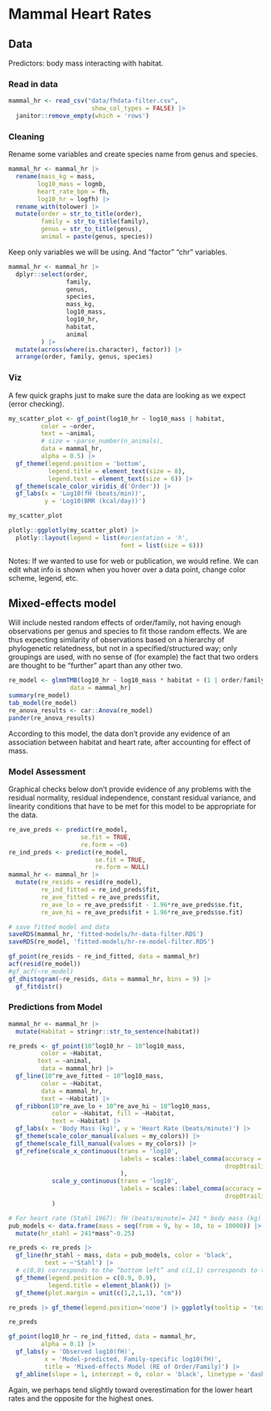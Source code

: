 # Mammal Heart Rates

## Data

Predictors: body mass interacting with habitat.


### Read in data 

```r
mammal_hr <- read_csv("data/fhdata-filter.csv",
                       show_col_types = FALSE) |>
  janitor::remove_empty(which = 'rows')
```

### Cleaning

Rename some variables and create species name from genus and species. 

```r
mammal_hr <- mammal_hr |>
  rename(mass_kg = mass,
        log10_mass = logmb,
        heart_rate_bpm = fh,
        log10_hr = logfh) |>
  rename_with(tolower) |>
  mutate(order = str_to_title(order),
         family = str_to_title(family),
         genus = str_to_title(genus),
         animal = paste(genus, species))
```

Keep only variables we will be using. And "factor" "chr" variables.

```r
mammal_hr <- mammal_hr |>
  dplyr::select(order,
                family,
                genus,
                species, 
                mass_kg,
                log10_mass,
                log10_hr,
                habitat,
                animal
         ) |>
  mutate(across(where(is.character), factor)) |>
  arrange(order, family, genus, species)
```

### Viz
A few quick graphs just to make sure the data are looking as we expect (error checking).


```r
my_scatter_plot <- gf_point(log10_hr ~ log10_mass | habitat,
         color = ~order,
         text = ~animal,
         # size = ~parse_number(n_animals),
         data = mammal_hr,
         alpha = 0.5) |>
  gf_theme(legend.position = 'bottom',
           legend.title = element_text(size = 8),
           legend.text = element_text(size = 6)) |>
  gf_theme(scale_color_viridis_d('Order')) |>
  gf_labs(x = 'Log10(fH (beats/min))',
          y = 'Log10(BMR (kcal/day))') 
```

```r
my_scatter_plot
```

```r
plotly::ggplotly(my_scatter_plot) |>
  plotly::layout(legend = list(#orientation = 'h',
                               font = list(size = 6)))
```

Notes: If we wanted to use for web or publication, we would refine. We can edit what info is shown when you hover over a data point, change color scheme, legend, etc.

## Mixed-effects model 

Will include nested random effects of order/family, not having enough observations per genus and species to fit those random effects. We are thus expecting similarity of observations based on a hierarchy of phylogenetic relatedness, but not in a specified/structured way; only groupings are used, with no sense of (for example) the fact that two orders are thought to be "further" apart than any other two.

```r
re_model <- glmmTMB(log10_hr ~ log10_mass * habitat + (1 | order/family),
                 data = mammal_hr)
summary(re_model)
tab_model(re_model) 
re_anova_results <- car::Anova(re_model)
pander(re_anova_results)
```

According to this model, the data don't provide any evidence of an association between habitat and heart rate, after accounting for effect of mass.

### Model Assessment

Graphical checks below don't provide evidence of any problems with the residual normality, residual independence, constant residual variance, and linearity conditions that have to be met for this model to be appropriate for the data.

```r
re_ave_preds <- predict(re_model, 
                    se.fit = TRUE,
                    re.form = ~0)
re_ind_preds <- predict(re_model,
                        se.fit = TRUE,
                        re.form = NULL)
mammal_hr <- mammal_hr |>
  mutate(re_resids = resid(re_model),
         re_ind_fitted = re_ind_preds$fit,
         re_ave_fitted = re_ave_preds$fit,
         re_ave_lo = re_ave_preds$fit - 1.96*re_ave_preds$se.fit,
         re_ave_hi = re_ave_preds$fit + 1.96*re_ave_preds$se.fit)

# save fitted model and data
saveRDS(mammal_hr, 'fitted-models/hr-data-filter.RDS')
saveRDS(re_model, 'fitted-models/hr-re-model-filter.RDS')

gf_point(re_resids ~ re_ind_fitted, data = mammal_hr)
acf(resid(re_model))
#gf_acf(~re_model)
gf_dhistogram(~re_resids, data = mammal_hr, bins = 9) |>
  gf_fitdistr()
```

### Predictions from Model


```r
mammal_hr <- mammal_hr |>
  mutate(Habitat = stringr::str_to_sentence(habitat))

re_preds <- gf_point(10^log10_hr ~ 10^log10_mass,
         color = ~Habitat,
        text = ~animal,
         data = mammal_hr) |> 
  gf_line(10^re_ave_fitted ~ 10^log10_mass,
         color = ~Habitat,
         data = mammal_hr,
         text = ~Habitat) |>
  gf_ribbon(10^re_ave_lo + 10^re_ave_hi ~ 10^log10_mass,
            color = ~Habitat, fill = ~Habitat, 
            text = ~Habitat) |> 
  gf_labs(x = 'Body Mass (kg)', y = 'Heart Rate (beats/minute)') |> 
  gf_theme(scale_color_manual(values = my_colors)) |>
  gf_theme(scale_fill_manual(values = my_colors)) |>
  gf_refine(scale_x_continuous(trans = 'log10',
                               labels = scales::label_comma(accuracy = 0.001,
                                                            drop0trailing = TRUE)
                               ),
            scale_y_continuous(trans = 'log10',
                               labels = scales::label_comma(accuracy = 0.001,
                                                            drop0trailing = TRUE))
            )

# For heart rate (Stahl 1967): fH (beats/minute)= 241 * body mass (kg) ^-0.25
pub_models <- data.frame(mass = seq(from = 9, by = 10, to = 10000)) |> # data.frame(mass = seq(from = 0.009, by = 0.1, to = 70000)) |>
  mutate(hr_stahl = 241*mass^-0.25)

re_preds <- re_preds |>
  gf_line(hr_stahl ~ mass, data = pub_models, color = 'black',
          text = ~'Stahl') |>
  # c(0,0) corresponds to the “bottom left” and c(1,1) corresponds to the “top right” position
  gf_theme(legend.position = c(0.9, 0.9),
           legend.title = element_blank()) |>
  gf_theme(plot.margin = unit(c(1,2,1,1), "cm"))
```

```r
re_preds |> gf_theme(legend.position='none') |> ggplotly(tooltip = 'text')
```

```r
re_preds
```

```r
gf_point(log10_hr ~ re_ind_fitted, data = mammal_hr,
         alpha = 0.1) |>
  gf_labs(y = 'Observed log10(fH)',
          x = 'Model-predicted, Family-specific log10(fH)',
          title = 'Mixed-effects Model (RE of Order/Family)') |>
  gf_abline(slope = 1, intercept = 0, color = 'black', linetype = 'dashed')
```

Again, we perhaps tend slightly toward overestimation for the lower heart rates and the opposite for the highest ones.
